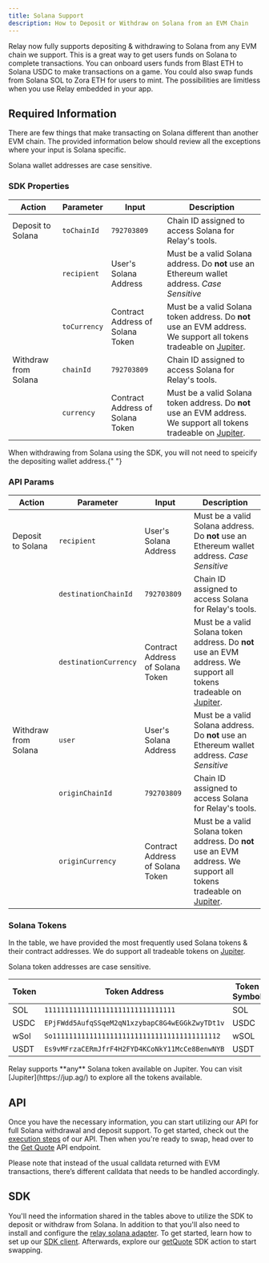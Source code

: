 ```yaml
---
title: Solana Support
description: How to Deposit or Withdraw on Solana from an EVM Chain
---
```


Relay now fully supports depositing & withdrawing to Solana from any EVM chain
we support. This is a great way to get users funds on Solana to complete
transactions. You can onboard users funds from Blast ETH to Solana USDC to make
transactions on a game. You could also swap funds from Solana SOL to Zora ETH
for users to mint. The possibilities are limitless when you use Relay embedded
in your app.

## Required Information

There are few things that make transacting on Solana different than another EVM
chain. The provided information below should review all the exceptions where
your input is Solana specific.

<Warning>Solana wallet addresses are case sensitive. </Warning>

### SDK Properties

| Action               | Parameter    | Input                            | Description                                                                                                                         |
| -------------------- | ------------ | -------------------------------- | ----------------------------------------------------------------------------------------------------------------------------------- |
| Deposit to Solana    | `toChainId`  | `792703809`                      | Chain ID assigned to access Solana for Relay's tools.                                                                               |
|                      | `recipient`  | User's Solana Address            | Must be a valid Solana address. Do **not** use an Ethereum wallet address. _Case Sensitive_                                         |
|                      | `toCurrency` | Contract Address of Solana Token | Must be a valid Solana token address. Do **not** use an EVM address. We support all tokens tradeable on [Jupiter](https://jup.ag/). |
| Withdraw from Solana | `chainId`    | `792703809`                      | Chain ID assigned to access Solana for Relay's tools.                                                                               |
|                      | `currency`   | Contract Address of Solana Token | Must be a valid Solana token address. Do **not** use an EVM address. We support all tokens tradeable on [Jupiter](https://jup.ag/). |

<Info>
	When withdrawing from Solana using the SDK, you will not need to
	speicify the depositing wallet address.{" "}
</Info>

### API Params

| Action               | Parameter             | Input                            | Description                                                                                                                         |
| -------------------- | --------------------- | -------------------------------- | ----------------------------------------------------------------------------------------------------------------------------------- |
| Deposit to Solana    | `recipient`           | User's Solana Address            | Must be a valid Solana address. Do **not** use an Ethereum wallet address. _Case Sensitive_                                         |
|                      | `destinationChainId`  | `792703809`                      | Chain ID assigned to access Solana for Relay's tools.                                                                               |
|                      | `destinationCurrency` | Contract Address of Solana Token | Must be a valid Solana token address. Do **not** use an EVM address. We support all tokens tradeable on [Jupiter](https://jup.ag/). |
| Withdraw from Solana | `user`                | User's Solana Address            | Must be a valid Solana address. Do **not** use an Ethereum wallet address. _Case Sensitive_                                         |
|                      | `originChainId`       | `792703809`                      | Chain ID assigned to access Solana for Relay's tools.                                                                               |
|                      | `originCurrency`      | Contract Address of Solana Token | Must be a valid Solana token address. Do **not** use an EVM address. We support all tokens tradeable on [Jupiter](https://jup.ag/). |

### Solana Tokens

In the table, we have provided the most frequently used Solana tokens & their
contract addresses. We do support all tradeable tokens on
[Jupiter](https://jup.ag/).

<Warning>Solana token addresses are case sensitive. </Warning>

| Token | Token Address                                  | Token Symbol | Decimals |
| ----- | ---------------------------------------------- | ------------ | -------- |
| SOL   | `11111111111111111111111111111111`             | SOL          | 9        |
| USDC  | `EPjFWdd5AufqSSqeM2qN1xzybapC8G4wEGGkZwyTDt1v` | USDC         | 6        |
| wSol  | `So11111111111111111111111111111111111111112`  | wSOL         | 9        |
| USDT  | `Es9vMFrzaCERmJfrF4H2FYD4KCoNkY11McCe8BenwNYB` | USDT         | 6        |

<Tip>
	Relay supports **any** Solana token available on Jupiter. You can visit
	[Jupiter](https://jup.ag/) to explore all the tokens available.
</Tip>

## API

Once you have the necessary information, you can start utilizing our API for
full Solana withdrawal and deposit support. To get started, check out the
[execution steps](/references/api/step-execution) of our API. Then when you're
ready to swap, head over to the [Get Quote](/references/api/get-quote) API
endpoint.

Please note that instead of the usual calldata returned with EVM transactions,
there’s different calldata that needs to be handled accordingly.

## SDK

You'll need the information shared in the tables above to utilize the SDK to
deposit or withdraw from Solana. In addition to that you'll also need to install
and configure the
[relay solana adapter](/references/sdk/adapters#what-adapters-are-available-out-of-the-box).
To get started, learn how to set up our
[SDK client](/references/sdk/getting-started). Afterwards, explore our
[getQuote](/references/sdk/actions/getQuote) SDK action to start swapping.
